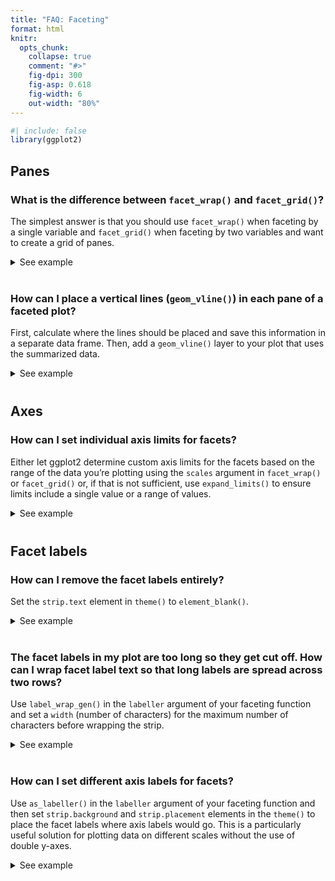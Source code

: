 ```yaml
---
title: "FAQ: Faceting"
format: html
knitr:
  opts_chunk:
    collapse: true
    comment: "#>"
    fig-dpi: 300
    fig-asp: 0.618
    fig-width: 6
    out-width: "80%"
---
```


```{=html}
<style>
  .content h3 {
    margin-top: -30px !important;
  }
  
  details {
    margin-bottom: 40px;
  }
</style>
```
```r
#| include: false
library(ggplot2)
```

## Panes

### What is the difference between `facet_wrap()` and `facet_grid()`?

The simplest answer is that you should use `facet_wrap()` when faceting by a single variable and `facet_grid()` when faceting by two variables and want to create a grid of panes.

<details>

<summary>See example</summary>

`facet_wrap()` is most commonly used to facet by a plot by a single categorical variable.

```r
#| fig.alt: "A histogram showing the city miles per gallon distribution for 
#|  three types of drive train, each in their own panel in a 1-row, 3-column 
#|  layout."
ggplot(mpg, aes(x = cty)) +
  geom_histogram() +
  facet_wrap(~ drv)
```

And `facet_grid()` is commonly used to facet by a plot by two categorical variables.

```r
#| fig.alt: "A histogram showing the city miles per gallon distribution. The 
#|  plot has twelve panels in a 4-row, 3-column layout, showing three types of 
#|  drive train in the horizontal direction, and four numbers of cylinders 
#|  in the vertical direction. Several panels have no data."
ggplot(mpg, aes(x = cty)) +
  geom_histogram() +
  facet_grid(cyl ~ drv)
```

Notice that this results in some empty panes (e.g. 4-wheel drive and 5 cylinders) as there are no cars in the `mpg` dataset that fall into such categories.

You can also use `facet_wrap()` with to facet by two categorical variables.
This will only create facets for combinations of the levels of variables for which data exists.

```r
#| fig.alt: "A histogram showing the city miles per gallon distribution. The 
#|  plot has nine panels in a 3-row, 3-column layout, showing all existing 
#|  combinations of three types of drive train, and four numbers of cylinders."
ggplot(mpg, aes(x = cty)) +
  geom_histogram() +
  facet_wrap(cyl ~ drv)
```

In `facet_wrap()` you can control the number of rows and/or columns of the resulting plot layout using the `nrow` and `ncol` arguments, respectively.
In `facet_grid()` these values are determined by the number of levels of the variables you're faceting by.

Similarly, you can also use `facet_grid()` to facet by a single categorical variable as well.
In the formula notation, you use a `.` to indicate that no faceting should be done along that axis, i.e. `cyl ~ .` facets across the y-axis (within a column) while `. ~ cyl` facets across the x-axis (within a row).

```r
#| out-width: 50%
#| fig.alt:
#| - "A histogram showing the city miles per gallon distribution. The plot has 
#|  four panels in a 4-row, 1-column layout, showing four numbers of cylinders."
#| - "A histogram showing the city miles per gallon distribution. The plot has 
#|  four panels in a 1-row, 4-column layout, showing four numbers of cylinders."
ggplot(mpg, aes(x = cty)) +
  geom_histogram() +
  facet_grid(cyl ~ .)

ggplot(mpg, aes(x = cty)) +
  geom_histogram() +
  facet_grid(. ~ cyl)
```

</details>

### How can I place a vertical lines (`geom_vline()`) in each pane of a faceted plot?

First, calculate where the lines should be placed and save this information in a separate data frame.
Then, add a `geom_vline()` layer to your plot that uses the summarized data.

<details>

<summary>See example</summary>

Suppose you have the following plot, and you want to add a vertical line at the mean value of `hwy` (highway mileage) for each pane.

```r
#| fig.alt: "A histogram showing the highway miles per gallon distribution for 
#|  three types of drive train, each in their own panel in a 1-row, 3-column 
#|  layout."
ggplot(mpg, aes(x = hwy)) +
  geom_histogram(binwidth = 5) +
  facet_wrap(~ drv)
```

First, calculate these means and save them in a new data frame.

```r
library(dplyr)

mpg_summary <- mpg |>
  group_by(drv) |>
  summarise(hwy_mean = mean(hwy))

mpg_summary
```

Then, add a `geom_vline()` layer to your plot that uses the summary data.

```r
#| fig.alt: "A histogram showing the highway miles per gallon distribution for 
#|  three types of drive train, each in their own panel in a 1-row, 3-column 
#|  layout. Each panel has a vertical black line indicating the mean of the 
#|  distribution."
ggplot(mpg, aes(x = hwy)) +
  geom_histogram(binwidth = 5) +
  facet_wrap(~ drv) +
  geom_vline(data = mpg_summary, aes(xintercept = hwy_mean))
```

</details>

## Axes

### How can I set individual axis limits for facets?

Either let ggplot2 determine custom axis limits for the facets based on the range of the data you're plotting using the `scales` argument in `facet_wrap()` or `facet_grid()` or, if that is not sufficient, use `expand_limits()` to ensure limits include a single value or a range of values.

<details>

<summary>See example</summary>

Suppose you have the following faceted plot.
By default, both x and y scales are shared across the facets.

```r
#| fig.alt: "A scatter plot showing city miles per gallon on the x-axis and 
#|  highway miles per gallon on the y-axis. The plot has twelve panels in a 
#|  4-row, 3-column layout, showing three types of drive train in the 
#|  horizontal direction and four numbers of cylinders in the vertical 
#|  direction. Several panels are empty. Every row has the same y-axis range, 
#|  and every column has the same x-axis range."
ggplot(mpg, aes(x = cty, y = hwy)) +
  geom_point() +
  facet_grid(cyl ~ drv)
```

You can control this behaviour with the `scales` argument of faceting functions: varying scales across rows (`"free_x"`), columns (`"free_y"`), or both rows and columns (`"free"`), e.g.

```r
#| fig.alt: "A scatter plot showing city miles per gallon on the x-axis and 
#|  highway miles per gallon on the y-axis. The plot has twelve panels in a 
#|  4-row, 3-column layout, showing three types of drive train in the 
#|  horizontal direction and four numbers of cylinders in the vertical 
#|  direction. Several panels are empty. Every row in the layout has an 
#|  independent y-axis range. Every column in the layout has an independent 
#|  x-axis range."
ggplot(mpg, aes(x = cty, y = hwy)) +
  geom_point() +
  facet_grid(cyl ~ drv, scales = "free") 
```

If you also want to make sure that a particular value or range is included in each of the facets, you can set this with `expand_limits()`, e.g. ensure that 10 is included in the x-axis and values between 20 to 25 are included in the y-axis:

```r
#| fig.alt: "A scatter plot showing city miles per gallon on the x-axis and 
#|  highway miles per gallon on the y-axis. The plot has twelve panels in a 
#|  4-row, 3-column layout, showing three types of drive train in the 
#|  horizontal direction and four numbers of cylinders in the vertical 
#|  direction. Several panels are empty. Every row in the layout has an 
#|  independent y-axis range, but all include the 20-25 interval. Every column 
#|  in the layout has an independent x-axis range, but all include 10."
ggplot(mpg, aes(x = cty, y = hwy)) +
  geom_point() +
  facet_grid(cyl ~ drv, scales = "free") +
  expand_limits(x = 10, y = c(20, 25))
```

</details>

## Facet labels

### How can I remove the facet labels entirely?

Set the `strip.text` element in `theme()` to `element_blank()`.

<details>

<summary>See example</summary>

Setting `strip.text` to `element_blank()` will remove all facet labels.

```r
#| fig.alt: "A scatter plot showing city miles per gallon on the x-axis and 
#|  highway miles per gallon on the y-axis. The plot has twelve panels in a 
#|  4-row, 3-column layout. The strips, or panel layout titles and 
#|  their backgrounds, are missing."
ggplot(mpg, aes(x = cty, y = hwy)) +
  geom_point() +
  facet_grid(cyl ~ drv) +
  theme(strip.text = element_blank())
```

You can also remove the labels across rows only with `strip.x.text` or across columns only with `strip.y.text`.

```r
#| fig.alt: "A scatter plot showing city miles per gallon on the x-axis and 
#|  highway miles per gallon on the y-axis. The plot has twelve panels in a 
#|  4-row, 3-column layout. In the vertical direction, the panels indicate four 
#|  numbers of cylinders. The strips of the horizontal direction are missing."
ggplot(mpg, aes(x = cty, y = hwy)) +
  geom_point() +
  facet_grid(cyl ~ drv) +
  theme(strip.text.x = element_blank())
```

</details>

### The facet labels in my plot are too long so they get cut off. How can I wrap facet label text so that long labels are spread across two rows?

Use `label_wrap_gen()` in the `labeller` argument of your faceting function and set a `width` (number of characters) for the maximum number of characters before wrapping the strip.

<details>

<summary>See example</summary>

In the data frame below we have 100 observations, 50 of them come from one group and 50 from another.
These groups have very long names, and so when you facet the ploy by group, the facet labels (strips) get cut off.

```r
#| fig.alt: "A histogram with two panels in a 1-row, 2-column layout of random 
#|  data. The first panel has as title 'A long group name for the first group'.
#|  The second panel has a title 'A muuuuuuuuuuuuuch longer group name for the 
#|  second group'. However, the second title is clipped to the panel width and
#|  doesn't show all the text."
df <- data.frame(
  x = rnorm(100),
  group = c(rep("A long group name for the first group", 50),
            rep("A muuuuuuuuuuuuuch longer group name for the second group", 50))
)

ggplot(df, aes(x = x)) +
  geom_histogram(binwidth = 0.5) +
  facet_wrap(~ group)
```

You can control the maximum width of the facet label by setting the `width` in the `label_wrap_gen()` function, which is then passed to the `labeller` argument of your faceting function.

```r
#| fig.alt: "A histogram with two panels in a 1-row, 2-column layout of random 
#|  data. The first panel has as title 'A long group name for the first group'
#|  in two lines of text. The second panel has a title 'A muuuuuuuuuuuuuch 
#|  longer group name for the second group' in three lines of text. The width
#|  of the second title now fits within the panel width."
ggplot(df, aes(x = x)) +
  geom_histogram(binwidth = 0.5) +
  facet_wrap(~ group, labeller = labeller(group = label_wrap_gen(width = 25)))
```

</details>

### How can I set different axis labels for facets?

Use `as_labeller()` in the `labeller` argument of your faceting function and then set `strip.background` and `strip.placement` elements in the `theme()` to place the facet labels where axis labels would go.
This is a particularly useful solution for plotting data on different scales without the use of double y-axes.

<details>

<summary>See example</summary>

Suppose you have data price data on a given item over a few years from two countries with very different currency scales.

```r
df <- data.frame(
  year = rep(2016:2021, 2),
  price = c(10, 10, 13, 12, 14, 15, 1000, 1010, 1200, 1050, 1105, 1300),
  country = c(rep("US", 6), rep("Japan", 6))
)

df
```

You can plot `price` versus `time` and facet by `country`, but the resulting plot can be a bit difficult to read due to the shared y-axis label.

```r
#| warning: false
#| fig.alt: "A timeseries plot showing price over time for two countries, Japan
#|  and the US, in two panels in a 2-row, 1-column layout. The countries are
#|  indicated at the top of each panel. The two y-axes have different ranges."
ggplot(df, aes(x = year, y = price)) +
  geom_smooth() +
  facet_wrap(~ country, ncol = 1, scales = "free_y") +
  scale_x_continuous(breaks = 2011:2020)
```

With the following you can customize the facet labels first with `as_labeller()`, turn off the default y-axis label, and then place the facet labels where the y-axis label goes (`"outside"` and on the `"left"`).

```r
#| fig.alt: "A timeseries plot showing price over time for two countries and 
#|  their currencies, the Japanese Yen and the US Dollar, in two panels in a 
#|  2-row, 1-column layout. The countries and currency units are indicated at 
#|  the left of each panel. The two y-axes have different ranges."
ggplot(df, aes(x = year, y = price)) +
  geom_smooth() +
  facet_wrap(~ country, ncol = 1, scales = "free_y", 
             labeller = as_labeller(
               c(US = "US Dollars (USD)", Japan = "Japanese Yens (JPY)")), 
             strip.position = "left"
             ) +
  scale_x_continuous(breaks = 2011:2020) +
  labs(y = NULL) +
  theme(strip.background = element_blank(), strip.placement = "outside")
```

</details>
